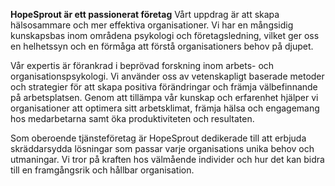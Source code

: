 **HopeSprout är ett passionerat företag** Vårt uppdrag är att skapa hälsosammare och mer effektiva organisationer. Vi har en mångsidig kunskapsbas inom områdena psykologi och företagsledning, vilket ger oss en helhetssyn och en förmåga att förstå organisationers behov på djupet.

Vår expertis är förankrad i beprövad forskning inom arbets- och organisationspsykologi. Vi använder oss av vetenskapligt baserade metoder och strategier för att skapa positiva förändringar och främja välbefinnande på arbetsplatsen. Genom att tillämpa vår kunskap och erfarenhet hjälper vi organisationer att optimera sitt arbetsklimat, främja hälsa och engagemang hos medarbetarna samt öka produktiviteten och resultaten.

Som oberoende tjänsteföretag är HopeSprout dedikerade till att erbjuda skräddarsydda lösningar som passar varje organisations unika behov och utmaningar. Vi tror på kraften hos välmående individer och hur det kan bidra till en framgångsrik och hållbar organisation.
